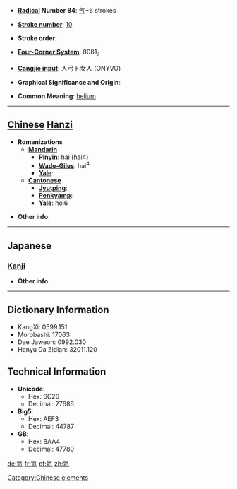 * '''[[Wiktionary:Chinese radical index| Radical]] Number 84''': [[Wiktionary:Chinese radical index 气|气]]+6 strokes

* '''[[Wiktionary:Chinese total strokes index|Stroke number]]''': [[Wiktionary:Chinese total strokes index 10|10]]

* '''Stroke order''': 

* '''[[Wiktionary:Chinese four corner index|Four-Corner System]]''': 8081<sub>7</sub>

* '''[[Wiktionary:Chinese Cangjie index|Cangjie input]]''': 人弓卜女人 (ONYVO)

* '''Graphical Significance and Origin''': 

* '''Common Meaning''': [[helium]]

----

== [[Chinese]] [[Hanzi]] ==

* '''Romanizations'''
** '''[[Mandarin]]'''
*** '''[[Pinyin]]''': hài (hai4)
*** '''[[Wade-Giles]]''': hai<sup>4</sup>
*** '''[[Yale]]''': 
** '''[[Cantonese]]'''
*** '''[[Jyutping]]''':
*** '''[[Penkyamp]]''': 
*** '''[[Yale]]''': hoi6

* '''Other info''': 

[[Category:Chinese elements]]

----

==Japanese==
===[[Kanji]]===
{{kanji|on readings=[[がい]] (gai)|kun readings=}}

* '''Other info''':  

----

== Dictionary Information ==

* KangXi: 0599.151
* Morobashi: 17063
* Dae Jaweon: 0992.030
* Hanyu Da Zidian: 32011.120

== Technical Information ==

* '''Unicode''':
** Hex: 6C26
** Decimal: 27686
* '''Big5''':
** Hex: AEF3
** Decimal: 44787
* '''GB''':
** Hex: BAA4
** Decimal: 47780

[[de:氦]]
[[fr:氦]]
[[pt:氦]]
[[zh:氦]]